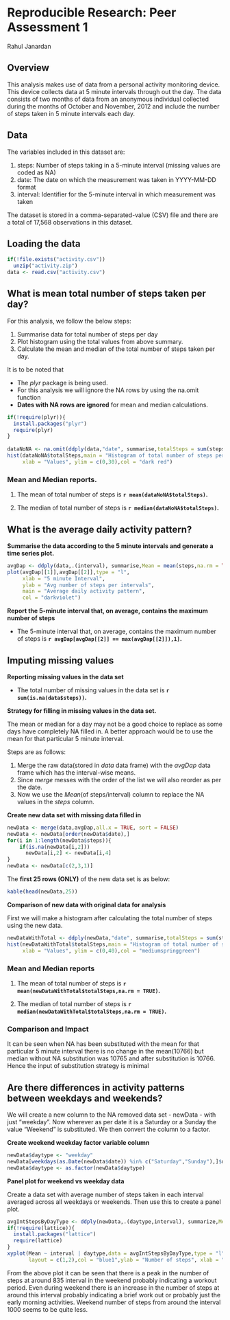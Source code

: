 Reproducible Research: Peer Assessment 1
========================================

Rahul Janardan


## Overview

This analysis makes use of data from a personal activity monitoring device. This device collects data at 5 minute intervals through out the day. The data consists of two months of data from an anonymous individual collected during the months of October and November, 2012 and include the number of steps taken in 5 minute intervals each day.

## Data
  
The variables included in this dataset are:

1. steps: Number of steps taking in a 5-minute interval (missing values are coded as NA)
2. date: The date on which the measurement was taken in YYYY-MM-DD format
3. interval: Identifier for the 5-minute interval in which measurement was taken


The dataset is stored in a comma-separated-value (CSV) file and there are a total of 17,568 observations in this dataset.

## Loading the data

```r
if(!file.exists("activity.csv"))
  unzip("activity.zip")
data <- read.csv("activity.csv")
```
## What is mean total number of steps taken per day?

For this analysis, we follow the below steps:

1. Summarise data for total number of steps per day
2. Plot histogram using the total values from above summary.
3. Calculate the mean and median of the total number of steps taken per day. 

It is to be noted that

* The *plyr* package is being used.
* For this analysis we will ignore the NA rows by using the na.omit function
* **Dates with NA rows are ignored** for mean and median calculations.

```r
if(!require(plyr)){
  install.packages("plyr")
  require(plyr)
}
  
dataNoNA <- na.omit(ddply(data,"date", summarise,totalSteps = sum(steps)))
hist(dataNoNA$totalSteps,main = "Histogram of total number of steps per day",
     xlab = "Values", ylim = c(0,30),col = "dark red")
```

### Mean and Median reports.


1. The mean of total number of steps is **`r mean(dataNoNA$totalSteps)`.**

2. The median of total number of steps is **`r median(dataNoNA$totalSteps)`.**


## What is the average daily activity pattern?

**Summarise the data according to the 5 minute intervals and generate a time series plot.**
```r
avgDap <- ddply(data,.(interval), summarise,Mean = mean(steps,na.rm = TRUE))
plot(avgDap[[1]],avgDap[[2]],type = "l", 
     xlab = "5 minute Interval", 
     ylab = "Avg number of steps per intervals", 
     main = "Average daily activity pattern",
     col = "darkviolet")
```

**Report the 5-minute interval that, on average, contains the maximum number of steps**


* The 5-minute interval that, on average, contains the maximum number of steps is **`r avgDap[avgDap[[2]] == max(avgDap[[2]]),1]`.**



## Imputing missing values

**Reporting missing values in the data set**

* The total number of missing values in the data set is **`r sum(is.na(data$steps))`.**

**Strategy for filling in missing values in the data set.**

The mean or median for a day may not be a good choice to replace as some days have completely NA filled in. A better approach would be to use the mean for that particular 5 minute interval.

Steps are as follows: 

1. Merge the raw data(stored in *data* data frame) with the *avgDap* data frame which has the interval-wise means. 
2. Since *merge* messes with the order of the list we will also reorder as per the date.
3. Now we use the *Mean*(of steps/interval) column to replace the NA values in the *steps* column. 


**Create new data set with missing data filled in**
```r
newData <- merge(data,avgDap,all.x = TRUE, sort = FALSE)
newData <- newData[order(newData$date),]
for(i in 1:length(newData$steps)){
    if(is.na(newData[i,2]))
      newData[i,2] <- newData[i,4]
}
newData <- newData[c(2,3,1)]
```

The **first 25 rows (ONLY)** of the new data set is as below: 

```r
kable(head(newData,25))
```
**Comparison of new data with original data for analysis**

First we will make a histogram after calculating the total number of steps using the new data. 
```r
newDataWithTotal <- ddply(newData,"date", summarise,totalSteps = sum(steps))
hist(newDataWithTotal$totalSteps,main = "Histogram of total number of steps per day(new Data)",
     xlab = "Values", ylim = c(0,40),col = "mediumspringgreen")
```

### Mean and Median reports 


1. The mean of total number of steps is **`r mean(newDataWithTotal$totalSteps,na.rm = TRUE)`.**

2. The median of total number of steps is **`r median(newDataWithTotal$totalSteps,na.rm = TRUE)`.**

### Comparison and Impact

It can be seen when NA has been substituted with the  mean for that particular 5 minute interval there is no change in the mean(10766) but median without NA substitution was 10765 and after substitution is 10766. Hence the input of substitution strategy is minimal



## Are there differences in activity patterns between weekdays and weekends?

We will create a new column to the NA removed data set - newData - with just "weekday". Now wherever as per date it is a Saturday or a Sunday the value "Weekend" is substituted. We then convert the column to a factor. 

**Create weekend weekday factor variable column**

```r
newData$daytype <- "weekday"
newData[weekdays(as.Date(newData$date)) %in% c("Saturday","Sunday"),]$daytype <- "weekend"
newData$daytype <- as.factor(newData$daytype)
```
**Panel plot for weekend vs weekday data**


Create a data set with average number of steps taken in each interval averaged across all weekdays or weekends. Then use this to create a panel plot. 

```r
avgIntStepsByDayType <- ddply(newData,.(daytype,interval), summarize,Mean = mean(steps))
if(!require(lattice)){
  install.packages("lattice")
  require(lattice)
}
xyplot(Mean ~ interval | daytype,data = avgIntStepsByDayType,type = "l",
       layout = c(1,2),col = "blue1",ylab = "Number of steps", xlab = "Interval")
```

From the above plot it can be seen that there is a peak in the number of steps at around 835 interval in the weekend probably indicating a workout period. Even during weekend there is an increase in the number of steps at around this interval probably indicating a brief work out or probably just the early morning activities. Weekend number of steps from around the interval 1000 seems to be quite less. 